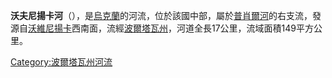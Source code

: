 '''沃夫尼揚卡河'''（{{lang-uk|Вовнянка}}），是[[烏克蘭|烏克蘭]]的河流，位於該國中部，屬於[[普肖爾河|普肖爾河]]的右支流，發源自[[沃維尼揚卡|沃維尼揚卡]]西南面，流經[[波爾塔瓦州|波爾塔瓦州]]，河道全長17公里，流域面積149平方公里。

{{DEFAULTSORT:Вовнянка (річка)}}
[[Category:波爾塔瓦州河流|Category:波爾塔瓦州河流]]


{{Ukraine-river-stub}}